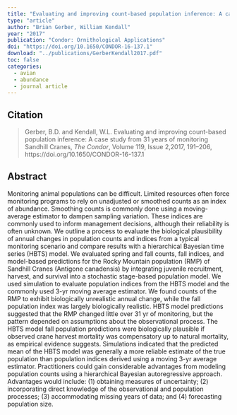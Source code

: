 ```yaml
---
title: "Evaluating and improving count-based population inference: A case study from 31 years of monitoring Sandhill Cranes"
type: "article"
author: "Brian Gerber, William Kendall"
year: "2017"
publication: "Condor: Ornithological Applications"
doi: "https://doi.org/10.1650/CONDOR-16-137.1"
download: "../publications/GerberKendall2017.pdf"
toc: false
categories:
  - avian
  - abundance
  - journal article
---
```


## Citation 

> Gerber, B.D. and Kendall, W.L. Evaluating and improving count-based population inference: A case study from 31 years of monitoring Sandhill Cranes, *The Condor*, Volume 119, Issue 2,2017, 191–206, https://doi.org/10.1650/CONDOR-16-137.1

## Abstract

Monitoring animal populations can be difficult. Limited resources often force monitoring programs to rely on unadjusted or smoothed counts as an index of abundance. Smoothing counts is commonly done using a moving-average estimator to dampen sampling variation. These indices are commonly used to inform management decisions, although their reliability is often unknown. We outline a process to evaluate the biological plausibility of annual changes in population counts and indices from a typical monitoring scenario and compare results with a hierarchical Bayesian time series (HBTS) model. We evaluated spring and fall counts, fall indices, and model-based predictions for the Rocky Mountain population (RMP) of Sandhill Cranes (Antigone canadensis) by integrating juvenile recruitment, harvest, and survival into a stochastic stage-based population model. We used simulation to evaluate population indices from the HBTS model and the commonly used 3-yr moving average estimator. We found counts of the RMP to exhibit biologically unrealistic annual change, while the fall population index was largely biologically realistic. HBTS model predictions suggested that the RMP changed little over 31 yr of monitoring, but the pattern depended on assumptions about the observational process. The HBTS model fall population predictions were biologically plausible if observed crane harvest mortality was compensatory up to natural mortality, as empirical evidence suggests. Simulations indicated that the predicted mean of the HBTS model was generally a more reliable estimate of the true population than population indices derived using a moving 3-yr average estimator. Practitioners could gain considerable advantages from modeling population counts using a hierarchical Bayesian autoregressive approach. Advantages would include: (1) obtaining measures of uncertainty; (2) incorporating direct knowledge of the observational and population processes; (3) accommodating missing years of data; and (4) forecasting population size.